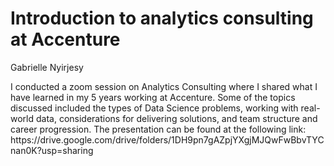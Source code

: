# Introduction to analytics consulting at Accenture

Gabrielle Nyirjesy

I conducted a zoom session on Analytics Consulting where I shared what I have learned in my 5 years working at Accenture. Some of the topics discussed included the types of Data Science problems, working with real-world data, considerations for delivering solutions, and team structure and career progression. The presentation can be found at the following link: https://drive.google.com/drive/folders/1DH9pn7gAZpjYXgjMJQwFwBbvTYCnan0K?usp=sharing